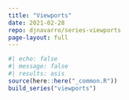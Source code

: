 ```yaml
---
title: "Viewports"
date: 2021-02-28
repo: djnavarro/series-viewports
page-layout: full
---
```

   
::: {.grid}
  
```r
#| echo: false
#| message: false
#| results: asis
source(here::here("_common.R"))
build_series("viewports")
```
   
:::
   
